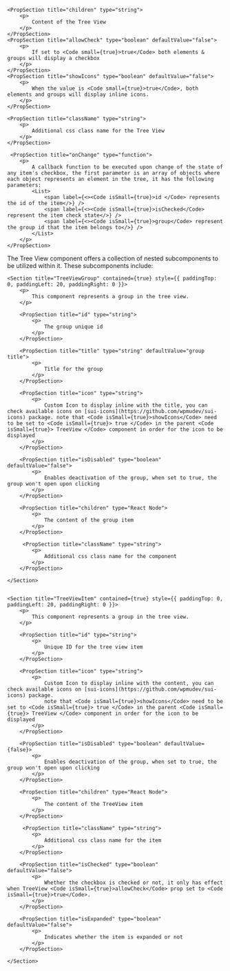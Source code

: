 
<PackageInstallGuide packageName="@wpmudev/sui-tree-view" />

<Section title="Props" border={true}>

    <PropSection title="children" type="string">
    	<p>
    		Content of the Tree View
    	</p>
    </PropSection>
    <PropSection title="allowCheck" type="boolean" defaultValue="false">
    	<p>
    		If set to <Code small={true}>true</Code> both elements & groups will display a checkbox
    	</p>
    </PropSection>
    <PropSection title="showIcons" type="boolean" defaultValue="false">
    	<p>
    		When the value is <Code small={true}>true</Code>, both elements and groups will display inline icons.
    	</p>
    </PropSection>

    <PropSection title="className" type="string">
    	<p>
    		Additional css class name for the Tree View
    	</p>
    </PropSection>

	 <PropSection title="onChange" type="function">
    	<p>
    		A callback function to be executed upon change of the state of any item's checkbox, the first parameter is an array of objects where each object represents an element in the tree, it has the following parameters:  
			<List>
				<span label={<><Code isSmall={true}>id </Code> represents the id of the item</>} />
				<span label={<><Code isSmall={true}>isChecked</Code> represent the item check state</>} />
				<span label={<><Code isSmall={true}>group</Code> represent the group id that the item belongs to</>} />
			</List>
		</p>
    </PropSection>

</Section>

<Section
	title="Sub Components"
	contained={true}
	style={{ paddingTop: 30, paddingBottom: 0 }}
>
		<p>The Tree View component offers a collection of nested subcomponents to be utilized within it. These subcomponents include:</p>

    <Section title="TreeViewGroup" contained={true} style={{ paddingTop: 0, paddingLeft: 20, paddingRight: 0 }}>
    	<p>
    		This component represents a group in the tree view.
    	</p>

		<PropSection title="id" type="string">
    		<p>
    			The group unique id
    		</p>
    	</PropSection>

    	<PropSection title="title" type="string" defaultValue="group title">
    		<p>
    			Title for the group
    		</p>
    	</PropSection>

    	<PropSection title="icon" type="string">
    		<p>
    			Custom Icon to display inline with the title, you can check available icons on [sui-icons](https://github.com/wpmudev/sui-icons) package. note that <Code isSmall={true}>showIcons</Code> need to be set to <Code isSmall={true}> true </Code> in the parent <Code isSmall={true}> TreeView </Code> component in order for the icon to be displayed
    		</p>
    	</PropSection>

    	<PropSection title="isDisabled" type="boolean" defaultValue="false">
    		<p>
    			Enables deactivation of the group, when set to true, the group won't open upon clicking
    		</p>
    	</PropSection>

    	<PropSection title="children" type="React Node">
    		<p>
    			The content of the group item
    		</p>
    	</PropSection>

    	 <PropSection title="className" type="string">
    		<p>
    			Additional css class name for the component
    		</p>
    	</PropSection>

    </Section>


    <Section title="TreeViewItem" contained={true} style={{ paddingTop: 0, paddingLeft: 20, paddingRight: 0 }}>
    	<p>
    		This component represents a group in the tree view.
    	</p>

    	<PropSection title="id" type="string">
    		<p>
    			Unique ID for the tree view item
    		</p>
    	</PropSection>

    	<PropSection title="icon" type="string">
    		<p>
    			Custom Icon to display inline with the content, you can check available icons on [sui-icons](https://github.com/wpmudev/sui-icons) package.
    			note that <Code isSmall={true}>showIcons</Code> need to be set to <Code isSmall={true}> true </Code> in the parent <Code isSmall={true}> TreeView </Code> component in order for the icon to be displayed
    		</p>
    	</PropSection>

    	<PropSection title="isDisabled" type="boolean" defaultValue={false}>
    		<p>
    			Enables deactivation of the group, when set to true, the group won't open upon clicking
    		</p>
    	</PropSection>

    	<PropSection title="children" type="React Node">
    		<p>
    			The content of the TreeView item
    		</p>
    	</PropSection>

    	 <PropSection title="className" type="string">
    		<p>
    			Additional css class name for the item
    		</p>
    	</PropSection>

		<PropSection title="isChecked" type="boolean" defaultValue="false">
    		<p>
    			Whether the checkbox is checked or not, it only has effect when TreeView <Code isSmall={true}>allowCheck</Code> prop set to <Code isSmall={true}>true</Code>. 
    		</p>
    	</PropSection>

		<PropSection title="isExpanded" type="boolean" defaultValue="false">
    		<p>
    			Indicates whether the item is expanded or not
    		</p>
    	</PropSection>

    </Section>

</Section>
